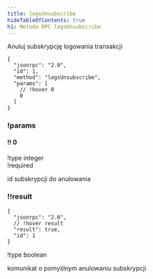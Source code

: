 ```yaml
---
title: logsUnsubscribe
hideTableOfContents: true
h1: Metoda RPC logsUnsubscribe
---
```


Anuluj subskrypcję logowania transakcji

<APIMethod>

```jsonc !!request
{
  "jsonrpc": "2.0",
  "id": 1,
  "method": "logsUnsubscribe",
  "params": [
    // !hover 0
    0
  ]
}
```

### !params

#### !! 0

!type integer  
!required

id subskrypcji do anulowania

### !!result

```jsonc !response
{
  "jsonrpc": "2.0",
  // !hover result
  "result": true,
  "id": 1
}
```

!type boolean

komunikat o pomyślnym anulowaniu subskrypcji

</APIMethod>
